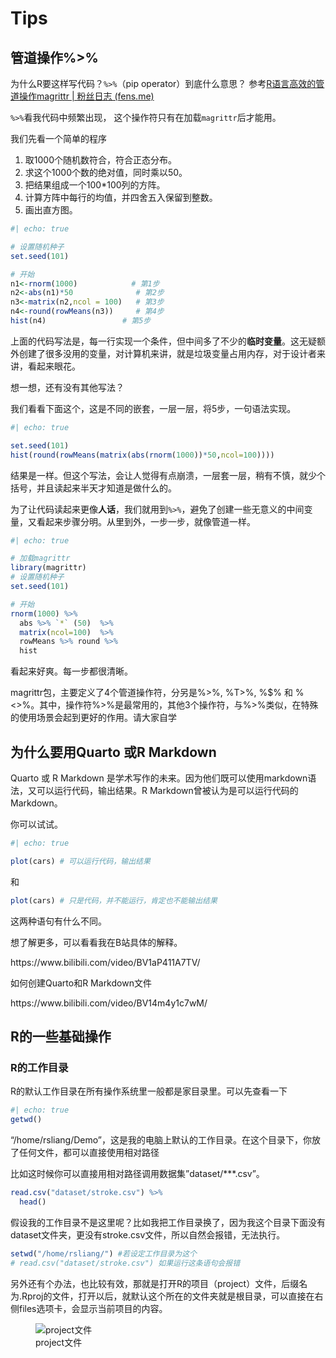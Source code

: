 # Tips {.unnumbered}

## 管道操作%>%

为什么R要这样写代码？`%>%`（pip operator）到底什么意思？
参考[R语言高效的管道操作magrittr | 粉丝日志 (fens.me)](http://blog.fens.me/r-magrittr/)


`%>%`看我代码中频繁出现， 这个操作符只有在加载`magrittr`后才能用。

我们先看一个简单的程序

1. 取1000个随机数符合，符合正态分布。
2. 求这个1000个数的绝对值，同时乘以50。
3. 把结果组成一个100*100列的方阵。
4. 计算方阵中每行的均值，并四舍五入保留到整数。
5. 画出直方图。

```r
#| echo: true

# 设置随机种子
set.seed(101)

# 开始 
n1<-rnorm(1000)            # 第1步
n2<-abs(n1)*50              # 第2步
n3<-matrix(n2,ncol = 100)   # 第3步
n4<-round(rowMeans(n3))     # 第4步
hist(n4)                 # 第5步
```

上面的代码写法是，每一行实现一个条件，但中间多了不少的**临时变量**。这无疑额外创建了很多没用的变量，对计算机来讲，就是垃圾变量占用内存，对于设计者来讲，看起来眼花。

想一想，还有没有其他写法？

我们看看下面这个，这是不同的嵌套，一层一层，将5步，一句语法实现。

```r
#| echo: true

set.seed(101)
hist(round(rowMeans(matrix(abs(rnorm(1000))*50,ncol=100))))
```

::: callout-warning
结果是一样。但这个写法，会让人觉得有点崩溃，一层套一层，稍有不慎，就少个括号，并且读起来半天才知道是做什么的。
:::

为了让代码读起来更像**人话**，我们就用到`%>%`，避免了创建一些无意义的中间变量，又看起来步骤分明。从里到外，一步一步，就像管道一样。


```r
#| echo: true

# 加载magrittr
library(magrittr)
# 设置随机种子
set.seed(101)

# 开始
rnorm(1000) %>%
  abs %>% `*` (50)  %>%
  matrix(ncol=100)  %>%
  rowMeans %>% round %>% 
  hist
```

看起来好爽。每一步都很清晰。

::: callout-note
magrittr包，主要定义了4个管道操作符，分另是%>%, %T>%, %$% 和 %<>%。其中，操作符%>%是最常用的，其他3个操作符，与%>%类似，在特殊的使用场景会起到更好的作用。请大家自学
:::

## 为什么要用Quarto 或R Markdown

Quarto 或 R Markdown 是学术写作的未来。因为他们既可以使用markdown语法，又可以运行代码，输出结果。R Markdown曾被认为是可以运行代码的Markdown。

你可以试试。

```r
#| echo: true

plot(cars) # 可以运行代码，输出结果
```

和

``` r
plot(cars) # 只是代码，并不能运行，肯定也不能输出结果
```
::: callout-warning
这两种语句有什么不同。
:::

想了解更多，可以看看我在B站具体的解释。

https://www.bilibili.com/video/BV1aP411A7TV/

如何创建Quarto和R Markdown文件

https://www.bilibili.com/video/BV14m4y1c7wM/

## R的一些基础操作

### R的工作目录

R的默认工作目录在所有操作系统里一般都是家目录里。可以先查看一下

```r
#| echo: true
getwd()
```

"/home/rsliang/Demo"，这是我的电脑上默认的工作目录。在这个目录下，你放了任何文件，都可以直接使用相对路径

比如这时候你可以直接用相对路径调用数据集"dataset/***.csv"。

```r
read.csv("dataset/stroke.csv") %>% 
  head()
```

假设我的工作目录不是这里呢？比如我把工作目录换了，因为我这个目录下面没有dataset文件夹，更没有stroke.csv文件，所以自然会报错，无法执行。

```r
setwd("/home/rsliang/") #若设定工作目录为这个
# read.csv("dataset/stroke.csv") 如果运行这条语句会报错
```

另外还有个办法，也比较有效，那就是打开R的项目（project）文件，后缀名为.Rproj的文件，打开以后，就默认这个所在的文件夹就是根目录，可以直接在右侧files选项卡，会显示当前项目的内容。

![project文件](image/tips/project.png)
